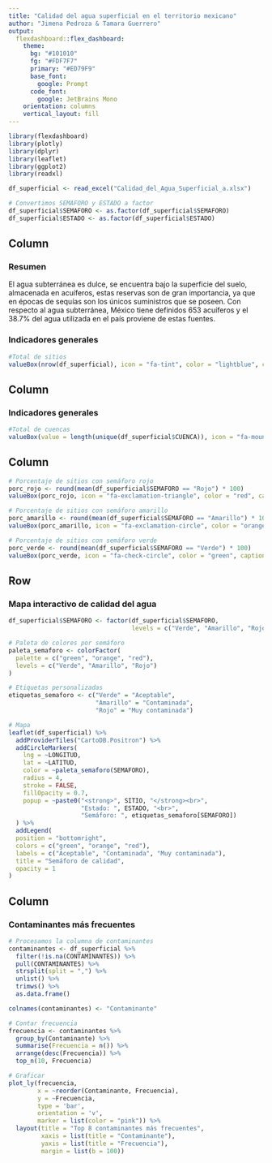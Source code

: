 ---
title: "Calidad del agua superficial en el territorio mexicano"
author: "Jimena Pedroza & Tamara Guerrero"
output: 
  flexdashboard::flex_dashboard:
    theme:
      bg: "#101010"
      fg: "#FDF7F7" 
      primary: "#ED79F9"
      base_font:
        google: Prompt
      code_font:
        google: JetBrains Mono
    orientation: columns
    vertical_layout: fill
---

```{r setup, include=FALSE}
library(flexdashboard)
library(plotly)
library(dplyr)
library(leaflet)
library(ggplot2)
library(readxl)

df_superficial <- read_excel("Calidad_del_Agua_Superficial_a.xlsx")
```

```{r}
# Convertimos SEMAFORO y ESTADO a factor
df_superficial$SEMAFORO <- as.factor(df_superficial$SEMAFORO)
df_superficial$ESTADO <- as.factor(df_superficial$ESTADO)
```

Column
-----------------------------------------------------------------------

### Resumen

El agua subterránea es dulce, se encuentra bajo la superficie del suelo, almacenada en acuíferos, estas reservas son de gran importancia, ya que en épocas de sequías son los únicos suministros que se poseen. Con respecto al agua subterránea, México tiene definidos 653 acuíferos y el 38.7% del agua utilizada en el país proviene de estas fuentes.

### Indicadores generales

```{r}
#Total de sitios
valueBox(nrow(df_superficial), icon = "fa-tint", color = "lightblue", caption = "Sitios monitoreados")
```

Column
-----------------------------------------------------------------------

### Indicadores generales

```{r}
#Total de cuencas
valueBox(value = length(unique(df_superficial$CUENCA)), icon = "fa-mountain", color = "lightgreen", caption = "Cuencas monitoreadas")
```

Column
-----------------------------------------------------------------------

```{r}
# Porcentaje de sitios con semáforo rojo
porc_rojo <- round(mean(df_superficial$SEMAFORO == "Rojo") * 100)
valueBox(porc_rojo, icon = "fa-exclamation-triangle", color = "red", caption = "% Semáforo Rojo")

# Porcentaje de sitios con semáforo amarillo
porc_amarillo <- round(mean(df_superficial$SEMAFORO == "Amarillo") * 100)
valueBox(porc_amarillo, icon = "fa-exclamation-circle", color = "orange", caption = "% Semáforo Amarillo")

# Porcentaje de sitios con semáforo verde
porc_verde <- round(mean(df_superficial$SEMAFORO == "Verde") * 100)
valueBox(porc_verde, icon = "fa-check-circle", color = "green", caption = "% Semáforo Verde")
```

Row
-----------------------------------------------------------------------

### Mapa interactivo de calidad del agua

```{r}
df_superficial$SEMAFORO <- factor(df_superficial$SEMAFORO,
                                  levels = c("Verde", "Amarillo", "Rojo"))

# Paleta de colores por semáforo
paleta_semaforo <- colorFactor(
  palette = c("green", "orange", "red"),
  levels = c("Verde", "Amarillo", "Rojo")
)

# Etiquetas personalizadas
etiquetas_semaforo <- c("Verde" = "Aceptable",
                        "Amarillo" = "Contaminada",
                        "Rojo" = "Muy contaminada")

# Mapa
leaflet(df_superficial) %>%
  addProviderTiles("CartoDB.Positron") %>%
  addCircleMarkers(
    lng = ~LONGITUD,
    lat = ~LATITUD,
    color = ~paleta_semaforo(SEMAFORO),
    radius = 4,
    stroke = FALSE,
    fillOpacity = 0.7,
    popup = ~paste0("<strong>", SITIO, "</strong><br>",
                    "Estado: ", ESTADO, "<br>",
                    "Semáforo: ", etiquetas_semaforo[SEMAFORO])
  ) %>%
  addLegend(
  position = "bottomright",
  colors = c("green", "orange", "red"),
  labels = c("Aceptable", "Contaminada", "Muy contaminada"),
  title = "Semáforo de calidad",
  opacity = 1
)

```

Column
-----------------------------------------------------------------------

### Contaminantes más frecuentes

```{r}
# Procesamos la columna de contaminantes
contaminantes <- df_superficial %>%
  filter(!is.na(CONTAMINANTES)) %>%
  pull(CONTAMINANTES) %>%
  strsplit(split = ",") %>%
  unlist() %>%
  trimws() %>%
  as.data.frame()

colnames(contaminantes) <- "Contaminante"

# Contar frecuencia
frecuencia <- contaminantes %>%
  group_by(Contaminante) %>%
  summarise(Frecuencia = n()) %>%
  arrange(desc(Frecuencia)) %>%
  top_n(10, Frecuencia)

# Graficar
plot_ly(frecuencia,
        x = ~reorder(Contaminante, Frecuencia),
        y = ~Frecuencia,
        type = 'bar',
        orientation = 'v',
        marker = list(color = "pink")) %>%
  layout(title = "Top 8 contaminantes más frecuentes",
         xaxis = list(title = "Contaminante"),
         yaxis = list(title = "Frecuencia"),
         margin = list(b = 100))
```

